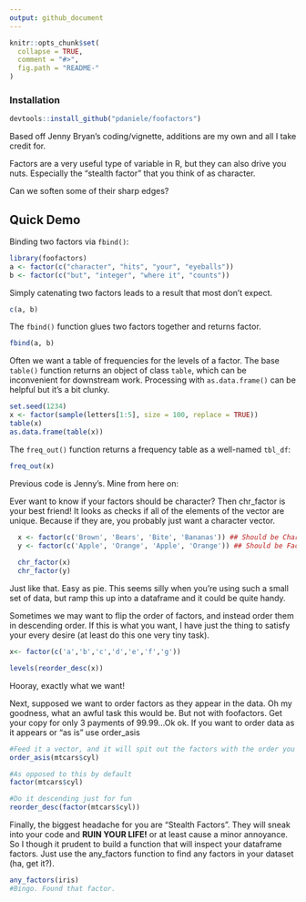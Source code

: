 ---
output: github_document
---

<!-- README.md is generated from README.Rmd. Please edit that file -->

```{r, echo = FALSE}
knitr::opts_chunk$set(
  collapse = TRUE,
  comment = "#>",
  fig.path = "README-"
)
```

### Installation


```{r installation, eval = FALSE}
devtools::install_github("pdaniele/foofactors")
```

Based off Jenny Bryan's coding/vignette, additions are my own and all I take credit for.

Factors are a very useful type of variable in R, but they can also drive you nuts. Especially the "stealth factor" that you think of as character.

Can we soften some of their sharp edges?

## Quick Demo

Binding two factors via `fbind()`:

```{r}
library(foofactors)
a <- factor(c("character", "hits", "your", "eyeballs"))
b <- factor(c("but", "integer", "where it", "counts"))
```

Simply catenating two factors leads to a result that most don't expect.

```{r}
c(a, b)
```

The `fbind()` function glues two factors together and returns factor.

```{r}
fbind(a, b)
```

Often we want a table of frequencies for the levels of a factor. The base `table()` function returns an object of class `table`, which can be inconvenient for downstream work.  Processing with `as.data.frame()` can be helpful but it's a bit clunky.

```{r}
set.seed(1234)
x <- factor(sample(letters[1:5], size = 100, replace = TRUE))
table(x)
as.data.frame(table(x))
```

The `freq_out()` function returns a frequency table as a well-named `tbl_df`:

```{r}
freq_out(x)
```

Previous code is Jenny's. Mine from here on:

Ever want to know if your factors should be character? Then chr_factor is your best friend! It looks as checks if all of the elements of the vector are unique. Because if they are, you probably just want a character vector.

```{r}
  x <- factor(c('Brown', 'Bears', 'Bite', 'Bananas')) ## Should be Character
  y <- factor(c('Apple', 'Orange', 'Apple', 'Orange')) ## Should be Factor
  
  chr_factor(x)
  chr_factor(y)
```
Just like that. Easy as pie. This seems silly when you're using such a small set of data, but ramp this up into a dataframe and it could be quite handy.


Sometimes we may want to flip the order of factors, and instead order them in descending order. If this is what you want, I have just the thing to satisfy your every desire (at least do this one very tiny task).
```{r}
x<- factor(c('a','b','c','d','e','f','g'))

levels(reorder_desc(x))
```
Hooray, exactly what we want!


Next, supposed we want to order factors as they appear in the data. Oh my goodness, what an awful task this would be. But not with foofactors. Get your copy for only 3 payments of 99.99...Ok ok. If you want to order data as it appears or "as is" use order_asis
```{r}
#Feed it a vector, and it will spit out the factors with the order you want
order_asis(mtcars$cyl)

#As opposed to this by default
factor(mtcars$cyl)

#Do it descending just for fun
reorder_desc(factor(mtcars$cyl))

```

Finally, the biggest headache for you are "Stealth Factors". They will sneak into your code and <strong>RUIN YOUR LIFE!</strong> or at least cause a minor annoyance. So I though it prudent to build a function that will inspect your dataframe factors. Just use the any_factors function to find any factors in your dataset (ha, get it?).

```{r}
any_factors(iris)
#Bingo. Found that factor.

```
